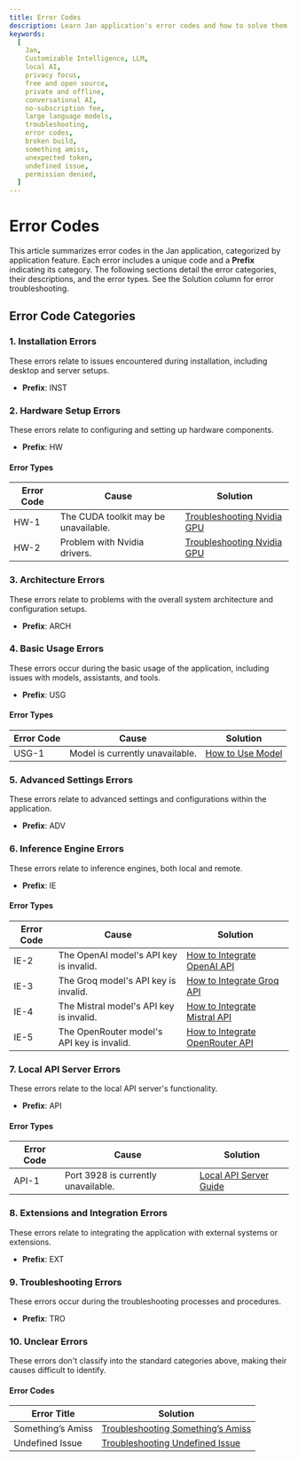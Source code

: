 ```yaml
---
title: Error Codes
description: Learn Jan application's error codes and how to solve them.
keywords:
  [
    Jan,
    Customizable Intelligence, LLM,
    local AI,
    privacy focus,
    free and open source,
    private and offline,
    conversational AI,
    no-subscription fee,
    large language models,
    troubleshooting,
    error codes,
    broken build,
    something amiss,
    unexpected token,
    undefined issue,
    permission denied,
  ]
---
```



# Error Codes
This article summarizes error codes in the Jan application, categorized by application feature. Each error includes a unique code and a **Prefix** indicating its category.
The following sections detail the error categories, their descriptions, and the error types.
<Callout type="info">
See the Solution column for error troubleshooting.
</Callout>
## Error Code Categories

### 1. Installation Errors
These errors relate to issues encountered during installation, including desktop and server setups.
- **Prefix**: INST

### 2. Hardware Setup Errors
These errors relate to configuring and setting up hardware components.
- **Prefix**: HW
#### Error Types
| Error Code | Cause                      | Solution                                                                |
|------------|-----------------------------------------|-------------------------------------------------------------------------------------------|
| HW-1       | The CUDA toolkit may be unavailable.     | [Troubleshooting Nvidia GPU](/docs/troubleshooting#1-ensure-gpu-mode-requirements) |
| HW-2       | Problem with Nvidia drivers.             | [Troubleshooting Nvidia GPU](/docs/troubleshooting#troubleshooting-nvidia-gpu)     |


### 3. Architecture Errors
These errors relate to problems with the overall system architecture and configuration setups.
- **Prefix**: ARCH

### 4. Basic Usage Errors
These errors occur during the basic usage of the application, including issues with models, assistants, and tools.
- **Prefix**: USG
#### Error Types
| Error Code | Cause                | Solution           |
|------------|-----------------------------------|--------------------------------------|
| USG-1      | Model is currently unavailable.    | [How to Use Model](/docs/models) |


### 5. Advanced Settings Errors
These errors relate to advanced settings and configurations within the application.
- **Prefix**: ADV

### 6. Inference Engine Errors
These errors relate to inference engines, both local and remote.
- **Prefix**: IE
#### Error Types
| Error Code | Cause                          | Solution                                                                                    |
|------------|---------------------------------------------|---------------------------------------------------------------------------------------------------------------|
| IE-2       | The OpenAI model's API key is invalid.          | [How to Integrate OpenAI API](/docs/remote-inference/openai#how-to-integrate-openai-api-with-jan) |
| IE-3       | The Groq model's API key is invalid.             | [How to Integrate Groq API](/docs/remote-inference/groq#how-to-integrate-groq-api-with-jan)      |
| IE-4       | The Mistral model's API key is invalid.          | [How to Integrate Mistral API](/docs/remote-inference/mistralai)                                 |
| IE-5       | The OpenRouter model's API key is invalid.       | [How to Integrate OpenRouter API](/docs/remote-inference/openrouter)                                 |

### 7. Local API Server Errors
These errors relate to the local API server's functionality.
- **Prefix**: API
#### Error Types
| Error Code | Cause                     | Solution                                   |
|------------|----------------------------------------|--------------------------------------------------------------|
| API-1      | Port 3928 is currently unavailable.     | [Local API Server Guide](/docs/local-api#step-1-set-the-local-server) |


### 8. Extensions and Integration Errors
These errors relate to integrating the application with external systems or extensions.
- **Prefix**: EXT

### 9. Troubleshooting Errors
These errors occur during the troubleshooting processes and procedures.
- **Prefix**: TRO

### 10. Unclear Errors
These errors don't classify into the standard categories above, making their causes difficult to identify.
#### Error Codes
| Error Title      | Solution |
|-------------------|------------------|
| Something’s Amiss | [Troubleshooting Something’s Amiss](/docs/troubleshooting#somethings-amiss) |
| Undefined Issue   | [Troubleshooting Undefined Issue](/docs/troubleshooting#undefined-issue) |
